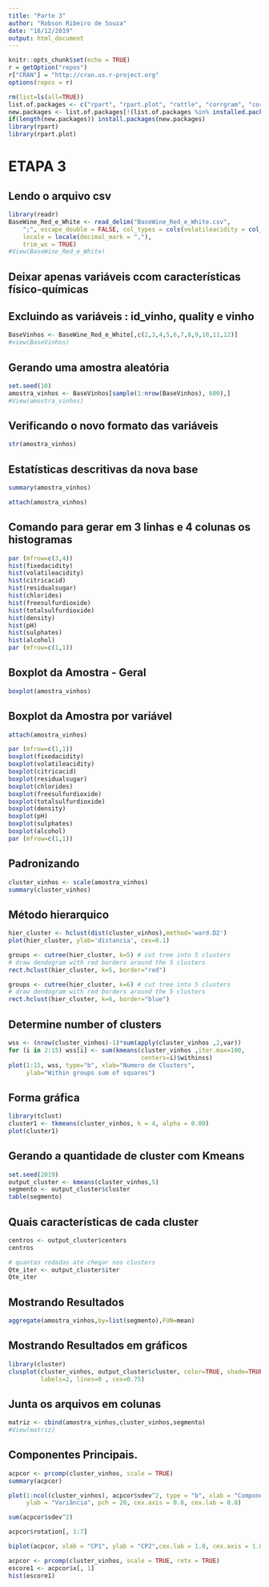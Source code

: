---
title: "Parte 3"
author: "Robson Ribeiro de Souza"
date: "18/12/2019"
output: html_document
---

```{r setup, include=FALSE}
knitr::opts_chunk$set(echo = TRUE)
r = getOption("repos")
r["CRAN"] = "http://cran.us.r-project.org"
options(repos = r)

rm(list=ls(all=TRUE))
list.of.packages <- c("rpart", "rpart.plot", "rattle", "corrgram", "corrplot", "tclust", "rstudioapi", "cluster", "fpc", "dplyr", "plotly")
new.packages <- list.of.packages[!(list.of.packages %in% installed.packages()[,"Package"])]
if(length(new.packages)) install.packages(new.packages)
library(rpart) 
library(rpart.plot) 
```

# ETAPA 3
## Lendo o arquivo csv
```{r}
library(readr)
BaseWine_Red_e_White <- read_delim("BaseWine_Red_e_White.csv", 
    ";", escape_double = FALSE, col_types = cols(volatileacidity = col_double()), 
    locale = locale(decimal_mark = ","), 
    trim_ws = TRUE)
#View(BaseWine_Red_e_White)
```


## Deixar apenas variáveis ccom características físico-químicas
## Excluindo as variáveis : id_vinho, quality e vinho

```{r}

BaseVinhos <- BaseWine_Red_e_White[,c(2,3,4,5,6,7,8,9,10,11,12)]
#view(BaseVinhos)

```


## Gerando uma amostra aleatória

```{r}

set.seed(10)
amostra_vinhos <- BaseVinhos[sample(1:nrow(BaseVinhos), 600),]
#View(amostra_vinhos)

```


## Verificando o novo formato das variáveis

```{r}
str(amostra_vinhos)
```


## Estatísticas descritivas da nova base

```{r}

summary(amostra_vinhos)

```

```{r}
attach(amostra_vinhos)
```


## Comando para gerar em 3 linhas e 4 colunas os histogramas
```{r}
par (mfrow=c(3,4))
hist(fixedacidity)
hist(volatileacidity)
hist(citricacid)
hist(residualsugar)
hist(chlorides)
hist(freesulfurdioxide)
hist(totalsulfurdioxide)
hist(density)
hist(pH)
hist(sulphates)
hist(alcohol)
par (mfrow=c(1,1))

```


## Boxplot da Amostra - Geral
```{r}
boxplot(amostra_vinhos)
```

## Boxplot da Amostra por variável
```{r}
attach(amostra_vinhos)

par (mfrow=c(1,1))
boxplot(fixedacidity)
boxplot(volatileacidity)
boxplot(citricacid)
boxplot(residualsugar)
boxplot(chlorides)
boxplot(freesulfurdioxide)
boxplot(totalsulfurdioxide)
boxplot(density)
boxplot(pH)
boxplot(sulphates)
boxplot(alcohol)
par (mfrow=c(1,1))
```



## Padronizando
```{r}
cluster_vinhos <- scale(amostra_vinhos)
summary(cluster_vinhos)

```


## Método hierarquico
```{r}
hier_cluster <- hclust(dist(cluster_vinhos),method='ward.D2')
plot(hier_cluster, ylab='distancia', cex=0.1)

groups <- cutree(hier_cluster, k=5) # cut tree into 5 clusters
# draw dendogram with red borders around the 5 clusters
rect.hclust(hier_cluster, k=5, border="red") 

groups <- cutree(hier_cluster, k=6) # cut tree into 5 clusters
# draw dendogram with red borders around the 5 clusters
rect.hclust(hier_cluster, k=6, border="blue") 

```


## Determine number of clusters
```{r}

wss <- (nrow(cluster_vinhos)-1)*sum(apply(cluster_vinhos ,2,var))
for (i in 2:15) wss[i] <- sum(kmeans(cluster_vinhos ,iter.max=100,
                                     centers=i)$withinss)
plot(1:15, wss, type="b", xlab="Numero de Clusters",
     ylab="Within groups sum of squares") 

```



## Forma gráfica

```{r}
library(tclust)
cluster1 <- tkmeans(cluster_vinhos, k = 4, alpha = 0.00)
plot(cluster1)

```



## Gerando a quantidade de cluster com Kmeans

```{r}
set.seed(2019)
output_cluster <- kmeans(cluster_vinhos,5)
segmento <- output_cluster$cluster
table(segmento)

```

## Quais características  de cada cluster

```{r}
centros <- output_cluster$centers
centros
```


```{r}

# quantas rodadas até chegar nos clusters
Qte_iter <- output_cluster$iter
Qte_iter

```

## Mostrando Resultados
```{r}
aggregate(amostra_vinhos,by=list(segmento),FUN=mean)

```

## Mostrando Resultados em gráficos

```{r}
library(cluster)
clusplot(cluster_vinhos, output_cluster$cluster, color=TRUE, shade=TRUE,
         labels=2, lines=0 , cex=0.75)


```

## Junta os arquivos em colunas

```{r}

matriz <- cbind(amostra_vinhos,cluster_vinhos,segmento)
#View(matriz)

```


## Componentes Principais.

```{r}

acpcor <- prcomp(cluster_vinhos, scale = TRUE) 
summary(acpcor)

```


```{r}

plot(1:ncol(cluster_vinhos), acpcor$sdev^2, type = "b", xlab = "Componente",
     ylab = "Variância", pch = 20, cex.axis = 0.8, cex.lab = 0.8)

```

```{r}
sum(acpcor$sdev^2)
```

```{r}
acpcor$rotation[, 1:7]
```


```{r}
biplot(acpcor, xlab = "CP1", ylab = "CP2",cex.lab = 1.0, cex.axis = 1.0)
```

```{r}

acpcor <- prcomp(cluster_vinhos, scale = TRUE, retx = TRUE)
escore1 <- acpcor$x[, 1]
hist(escore1)

```




